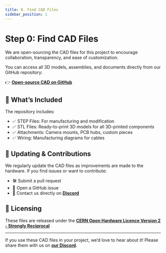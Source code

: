 ```yaml
---
title: 0. Find CAD Files
sidebar_position: 1
---
```


# Step 0: Find CAD Files

We are open-sourcing the CAD files for this project to encourage collaboration, transparency, and ease of customization.

You can access all 3D models, assemblies, and documents directly from our GitHub repository:

👉 **[Open-source CAD on GitHub](https://github.com/enactic/openarm_hardware)**

## 📁 What’s Included

The repository includes:

- ✅ STEP Files: For manufacturing and modification
- ✅ STL Files: Ready-to-print 3D models for all 3D-printed components
- ✅ Attachments: Camera mounts, PCB hubs, custom pieces
- ✅ Wiring: Manufacturing diagrams for cables

## 🔄 Updating & Contributions

We regularly update the CAD files as improvements are made to the hardware.
If you find issues or want to contribute:

- 🛠 Submit a pull request
- 💬 Open a GitHub issue 
- 📧 Contact us directly on **[Discord](https://discord.gg/tpnKxHuJY3)**

## 📌 Licensing

These files are released under the **[CERN Open Hardware Licence Version 2 - Strongly Reciprocal](https://github.com/enactic/openarm_hardware/blob/main/LICENSE.txt)**

---

If you use these CAD files in your project, we’d love to hear about it! Please share them with us on **[our Discord](https://discord.gg/tpnKxHuJY3)**.

